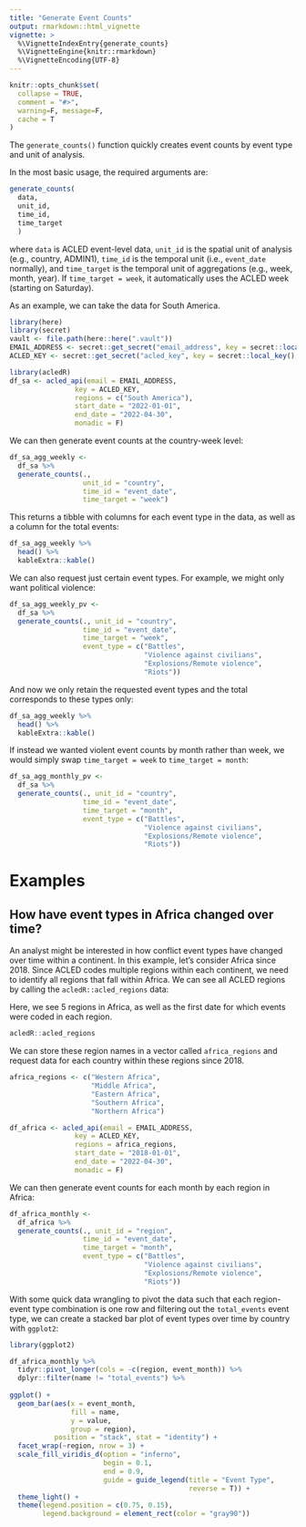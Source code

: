 ```yaml
---
title: "Generate Event Counts"
output: rmarkdown::html_vignette
vignette: >
  %\VignetteIndexEntry{generate_counts}
  %\VignetteEngine{knitr::rmarkdown}
  %\VignetteEncoding{UTF-8}
---
```


```r
knitr::opts_chunk$set(
  collapse = TRUE,
  comment = "#>",
  warning=F, message=F,
  cache = T
)
```



The `generate_counts()` function quickly creates event counts by event type and unit of analysis. 

In the most basic usage, the required arguments are:

```r
generate_counts(
  data,
  unit_id,
  time_id,
  time_target
  )
```
where `data` is ACLED event-level data, `unit_id` is the spatial unit of analysis (e.g., country, ADMIN1), `time_id` is the temporal unit (i.e., `event_date` normally), and `time_target` is the temporal unit of aggregations (e.g., week, month, year). If `time_target = week`, it automatically uses the ACLED week (starting on Saturday).

As an example, we can take the data for South America.

```r
library(here)
library(secret)
vault <- file.path(here::here(".vault"))
EMAIL_ADDRESS <- secret::get_secret("email_address", key = secret::local_key(), vault = vault)[[1]]
ACLED_KEY <- secret::get_secret("acled_key", key = secret::local_key(), vault = vault)[[1]]
```

```r
library(acledR)
df_sa <- acled_api(email = EMAIL_ADDRESS,
                key = ACLED_KEY,
                regions = c("South America"),
                start_date = "2022-01-01",
                end_date = "2022-04-30",
                monadic = F)
```

We can then generate event counts at the country-week level:
```r
df_sa_agg_weekly <-
  df_sa %>% 
  generate_counts(., 
                  unit_id = "country", 
                  time_id = "event_date",
                  time_target = "week")
```

This returns a tibble with columns for each event type in the data, as well as a column for the total events:
```r
df_sa_agg_weekly %>% 
  head() %>% 
  kableExtra::kable()
```


We can also request just certain event types. For example, we might only want political violence:
```r
df_sa_agg_weekly_pv <-
  df_sa %>% 
  generate_counts(., unit_id = "country", 
                  time_id = "event_date",
                  time_target = "week",
                  event_type = c("Battles", 
                                 "Violence against civilians", 
                                 "Explosions/Remote violence", 
                                 "Riots"))
```

And now we only retain the requested event types and the total corresponds to these types only:
```r
df_sa_agg_weekly %>% 
  head() %>% 
  kableExtra::kable()
```


If instead we wanted violent event counts by month rather than week, we would simply swap `time_target = week` to `time_target = month`:
```r
df_sa_agg_monthly_pv <-
  df_sa %>% 
  generate_counts(., unit_id = "country", 
                  time_id = "event_date",
                  time_target = "month",
                  event_type = c("Battles", 
                                 "Violence against civilians", 
                                 "Explosions/Remote violence", 
                                 "Riots"))
```


# Examples

## How have event types in Africa changed over time?

An analyst might be interested in how conflict event types have changed over time within a continent. In this example, let's consider Africa since 2018. Since ACLED codes multiple regions within each continent, we need to identify all regions that fall within Africa. We can see all ACLED regions by calling the `acledR::acled_regions` data:


Here, we see 5 regions in Africa, as well as the first date for which events were coded in each region. 

```r
acledR::acled_regions
```

We can store these region names in a vector called `africa_regions` and request data for each country within these regions since 2018.
```r
africa_regions <- c("Western Africa", 
                    "Middle Africa", 
                    "Eastern Africa", 
                    "Southern Africa",
                    "Northern Africa")

df_africa <- acled_api(email = EMAIL_ADDRESS,
                key = ACLED_KEY,
                regions = africa_regions,
                start_date = "2018-01-01",
                end_date = "2022-04-30",
                monadic = F)
```

We can then generate event counts for each month by each region in Africa:
```r
df_africa_monthly <-
  df_africa %>% 
  generate_counts(., unit_id = "region", 
                  time_id = "event_date",
                  time_target = "month",
                  event_type = c("Battles", 
                                 "Violence against civilians", 
                                 "Explosions/Remote violence", 
                                 "Riots"))
```


With some quick data wrangling to pivot the data such that each region-event type combination is one row and filtering out the `total_events` event type, we can create a stacked bar plot of event types over time by country with `ggplot2`:

```r
library(ggplot2)

df_africa_monthly %>% 
  tidyr::pivot_longer(cols = -c(region, event_month)) %>% 
  dplyr::filter(name != "total_events") %>% 
  
ggplot() +
  geom_bar(aes(x = event_month, 
               fill = name,
               y = value,
               group = region),
           position = "stack", stat = "identity") +
  facet_wrap(~region, nrow = 3) +
  scale_fill_viridis_d(option = "inferno", 
                       begin = 0.1,
                       end = 0.9,
                       guide = guide_legend(title = "Event Type",
                                            reverse = T)) +
  theme_light() +
  theme(legend.position = c(0.75, 0.15),
        legend.background = element_rect(color = "gray90"))



```




